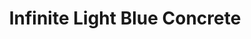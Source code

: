 ---
title: "Infinite Light Blue Concrete"
images:
  color: "MUfCHtba5zu7lDmIlATWN4q8iYxm9JDjynBfHzd3MkGrab5p"
  item: "MUfCHtba5zu7ZU28cYhdDG27IRZ1cxKYw9Epil8FTjV5XAOu"
type: "magic/infinite"
crate: "concrete"
unmodifiable: true
winChance: 6
---